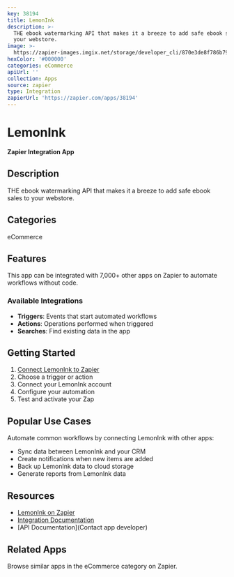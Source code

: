 ```yaml
---
key: 38194
title: LemonInk
description: >-
  THE ebook watermarking API that makes it a breeze to add safe ebook sales to
  your webstore.
image: >-
  https://zapier-images.imgix.net/storage/developer_cli/870e3de8f786b7972dcc08cfffae160d.png?auto=format%2Ccompress&ixlib=python-3.0.0&q=50
hexColor: '#000000'
categories: eCommerce
apiUrl: ''
collection: Apps
source: zapier
type: Integration
zapierUrl: 'https://zapier.com/apps/38194'
---
```

# LemonInk

**Zapier Integration App**

## Description

THE ebook watermarking API that makes it a breeze to add safe ebook sales to your webstore.

## Categories

eCommerce

## Features

This app can be integrated with 7,000+ other apps on Zapier to automate workflows without code.

### Available Integrations

- **Triggers**: Events that start automated workflows
- **Actions**: Operations performed when triggered
- **Searches**: Find existing data in the app

## Getting Started

1. [Connect LemonInk to Zapier](https://zapier.com/apps/38194)
2. Choose a trigger or action
3. Connect your LemonInk account
4. Configure your automation
5. Test and activate your Zap

## Popular Use Cases

Automate common workflows by connecting LemonInk with other apps:

- Sync data between LemonInk and your CRM
- Create notifications when new items are added
- Back up LemonInk data to cloud storage
- Generate reports from LemonInk data

## Resources

- [LemonInk on Zapier](https://zapier.com/apps/38194)
- [Integration Documentation](https://zapier.com/apps/38194/integrations)
- [API Documentation](Contact app developer)

## Related Apps

Browse similar apps in the eCommerce category on Zapier.
